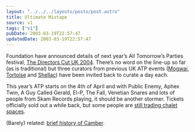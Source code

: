 ```yaml
---
layout: "../../../layouts/posts/post.astro"
title: Ultimate Mixtape
source: v1
tags: ["v1"]
pubDate: 2003-03-19T22:57:47
updatedDate: 2003-03-19T22:57:47
---
```


Foundation have announced details of next year&#8217;s All Tomorrow&#8217;s Parties festival, [The Directors Cut UK 2004][1]. There&#8217;s no word on the line-up so far (as is traditional) but three curators from previous UK ATP events ([Mogwai][2], [Tortoise][3] and [Shellac][4]) have been invited back to curate a day each.

This year&#8217;s ATP starts on the 4th of April and with Public Enemy, Aphex Twin, A Guy Called Gerald, El-P, The Fall, Venetian Snares and lots of people from Skam Records playing, it should be another stormer. Tickets officially sold out a while back, but some people are [still trading chalet spaces][5].

(Barely) related: [brief history of Camber][6].

[1]: http://www.atpfestival.com/events/news.php?event=1&view=34 "ATP Festival: The Director's Cut UK announcement"
[2]: http://www.mogwai.co.uk/ "Official Mogwai website"
[3]: http://www.brainwashed.com/tortoise/ "Brainwashed: Tortoise"
[4]: http://www.southern.com/southern/band/SHLAC/ "Southern Records: Shellac"
[5]: http://groups.msn.com/alltomorrowspartiesfestival "MSN Groups: ATP (2003) message board"
[6]: http://www.villagenet.co.uk/dr-syn/villages/camber.php "VillageNet: Camber (Sands and Holidays)"
